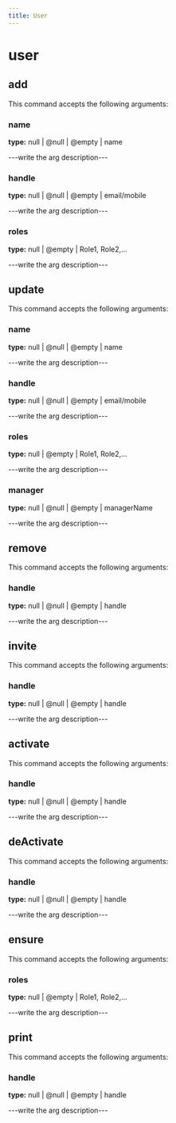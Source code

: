 ```yaml
---
title: User
---
```


# user

## add

This command accepts the following arguments:

### name
**type:** null | @null | @empty | name

---write the arg description---

### handle
**type:** null | @null | @empty | email/mobile

---write the arg description---

### roles
**type:** null | @empty | Role1, Role2,...

---write the arg description---


## update

This command accepts the following arguments:

### name
**type:** null | @null | @empty | name

---write the arg description---

### handle
**type:** null | @null | @empty | email/mobile

---write the arg description---

### roles
**type:** null | @empty | Role1, Role2,...

---write the arg description---

### manager
**type:** null | @null | @empty | managerName

---write the arg description---


## remove

This command accepts the following arguments:

### handle
**type:** null | @null | @empty | handle

---write the arg description---


## invite

This command accepts the following arguments:

### handle
**type:** null | @null | @empty | handle

---write the arg description---


## activate

This command accepts the following arguments:

### handle
**type:** null | @null | @empty | handle

---write the arg description---


## deActivate

This command accepts the following arguments:

### handle
**type:** null | @null | @empty | handle

---write the arg description---


## ensure

This command accepts the following arguments:

### roles
**type:** null | @empty | Role1, Role2,...

---write the arg description---


## print

This command accepts the following arguments:

### handle
**type:** null | @null | @empty | handle

---write the arg description---


